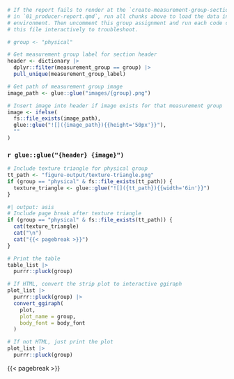 ```r
# If the report fails to render at the `create-measurement-group-sections` chunk
# in `01_producer-report.qmd`, run all chunks above to load the data in your
# environment. Then uncomment this group assignment and run each code chunk in
# this file interactively to troubleshoot.

# group <- "physical"
```

```r
# Get measurement group label for section header
header <- dictionary |>
  dplyr::filter(measurement_group == group) |>
  pull_unique(measurement_group_label)

# Get path of measurement group image
image_path <- glue::glue("images/{group}.png")

# Insert image into header if image exists for that measurement group
image <- ifelse(
  fs::file_exists(image_path),
  glue::glue("![]({image_path}){{height='50px'}}"),
  ""
)
```

### `r glue::glue("{header} {image}")`

```r
# Include texture triangle for physical group
tt_path <- "figure-output/texture-triangle.png"
if (group == "physical" & fs::file_exists(tt_path)) {
  texture_triangle <- glue::glue("![]({tt_path}){{width='6in'}}")
}
```

```r
#| output: asis
# Include page break after texture triangle
if (group == "physical" & fs::file_exists(tt_path)) {
  cat(texture_triangle)
  cat("\n")
  cat("{{< pagebreak >}}")
}
```

```r
# Print the table
table_list |>
  purrr::pluck(group)
```

\newline

::: {.content-visible when-format="html"}
```r
# If HTML, convert the strip plot to interactive ggiraph
plot_list |>
  purrr::pluck(group) |>
  convert_ggiraph(
    plot,
    plot_name = group,
    body_font = body_font
  )
```
:::

::: {.content-visible unless-format="html"}
```r
# If not HTML, just print the plot
plot_list |>
  purrr::pluck(group)
```
:::

{{< pagebreak >}}
